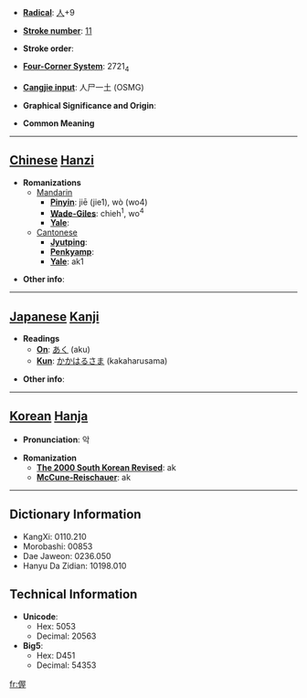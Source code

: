 * '''[[Wiktionary:Chinese radical index| Radical]]''': [[Wiktionary:Chinese radical index 人|人]]+9

* '''[[Wiktionary:Chinese total strokes index|Stroke number]]''': [[Wiktionary:Chinese total strokes index 11|11]]

* '''Stroke order''': 

* '''[[Wiktionary:Chinese four corner index|Four-Corner System]]''': 2721<sub>4</sub>

* '''[[Wiktionary:Chinese Cangjie index|Cangjie input]]''': 人尸一土 (OSMG)

* '''Graphical Significance and Origin''': 

* '''Common Meaning'''

----

== [[Chinese]] [[Hanzi]] ==

* '''Romanizations'''
** [[Mandarin]]
*** '''[[Pinyin]]''': jiē (jie1), wò (wo4)
*** '''[[Wade-Giles]]''': chieh<sup>1</sup>, wo<sup>4</sup>
*** '''[[Yale]]''': 
**[[Cantonese]]
***'''[[Jyutping]]''':
***'''[[Penkyamp]]''': 
***'''[[Yale]]''': ak1

* '''Other info''': 

----

== [[Japanese]] [[Kanji]] ==

* '''Readings'''
** '''[[On]]''': [[あく]] (aku)
** '''[[Kun]]''': [[かかはるさま]] (kakaharusama)

* '''Other info''':  

----

== [[Korean]] [[Hanja]] ==

* '''Pronunciation''': 악

* '''Romanization'''
** '''[[The 2000 South Korean Revised Romanization|The 2000 South Korean Revised]]''': ak
** '''[[McCune-Reischauer]]''': ak

----

== Dictionary Information ==

* KangXi: 0110.210
* Morobashi: 00853
* Dae Jaweon: 0236.050
* Hanyu Da Zidian: 10198.010

== Technical Information ==

* '''Unicode''':
** Hex: 5053
** Decimal: 20563
* '''Big5''':
** Hex: D451
** Decimal: 54353

[[fr:偓]]